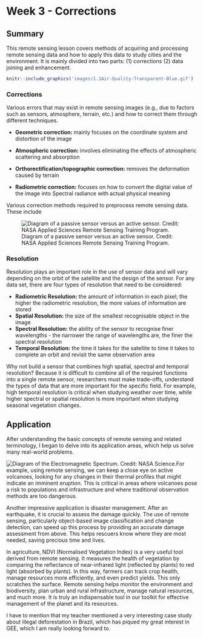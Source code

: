 # Week 3 - **Corrections**

## Summary

This remote sensing lesson covers methods of acquiring and processing remote sensing data and how to apply this data to study cities and the environment. It is mainly divided into two parts: (1) corrections (2) data joining and enhancement.

```{r echo=FALSE, out.width = "35%", fig.align='center', cache=FALSE}
knitr::include_graphics('images/1.1Air-Quality-Transparent-Blue.gif')

```

### Corrections

Various errors that may exist in remote sensing images (e.g., due to factors such as sensors, atmosphere, terrain, etc.) and how to correct them through different techniques.

-   **Geometric correction:** mainly focuses on the coordinate system and distortion of the image

-   **Atmospheric correction:** involves eliminating the effects of atmospheric scattering and absorption

-   **Orthorectification/topographic correction:** removes the deformation caused by terrain

-   **Radiometric correction:** focuses on how to convert the digital value of the image into Spectral radiance with actual physical meaning

Various correction methods required to preprocess remote sensing data. These include


![Diagram of a passive sensor versus an active sensor. Credit: NASA Applied Sciences Remote Sensing Training Program.](images/1.1.2activePassive.png)

### Resolution

Resolution plays an important role in the use of sensor data and will vary depending on the orbit of the satellite and the design of the sensor. For any data set, there are four types of resolution that need to be considered:

-   **Radiometric Resolution:** the amount of information in each pixel; the higher the radiometric resolution, the more values of information are stored
-   **Spatial Resolution:** the size of the smallest recognisable object in the image
-   **Spectral Resolution:** the ability of the sensor to recognise finer wavelengths - the narrower the range of wavelengths are, the finer the spectral resolution
-   **Temporal Resolution:** the time it takes for the satellite to time it takes to complete an orbit and revisit the same observation area

Why not build a sensor that combines high spatial, spectral and temporal resolution? Because it is difficult to combine all of the required functions into a single remote sensor, researchers must make trade-offs, understand the types of data that are more important for the specific field. For example, high temporal resolution is critical when studying weather over time, while higher spectral or spatial resolution is more important when studying seasonal vegetation changes.

## Application

After understanding the basic concepts of remote sensing and related terminology, I began to delve into its application areas, which help us solve many real-world problems.

![Diagram of the Electromagnetic Spectrum. Credit: NASA Science.](images/1.2application.jpg)For example, using remote sensing, we can keep a close eye on active volcanoes, looking for any changes in their thermal profiles that might indicate an imminent eruption. This is critical in areas where volcanoes pose a risk to populations and infrastructure and where traditional observation methods are too dangerous.

Another impressive application is disaster management. After an earthquake, it is crucial to assess the damage quickly. The use of remote sensing, particularly object-based image classification and change detection, can speed up this process by providing an accurate damage assessment from above. This helps rescuers know where they are most needed, saving precious time and lives.

In agriculture, NDVI (Normalised Vegetation Index) is a very useful tool derived from remote sensing. It measures the health of vegetation by comparing the reflectance of near-infrared light (reflected by plants) to red light (absorbed by plants). In this way, farmers can track crop health, manage resources more efficiently, and even predict yields. This only scratches the surface. Remote sensing helps monitor the environment and biodiversity, plan urban and rural infrastructure, manage natural resources, and much more. It is truly an indispensable tool in our toolkit for effective management of the planet and its resources.

I have to mention that my teacher mentioned a very interesting case study about illegal deforestation in Brazil, which has piqued my great interest in GEE, which I am really looking forward to.
